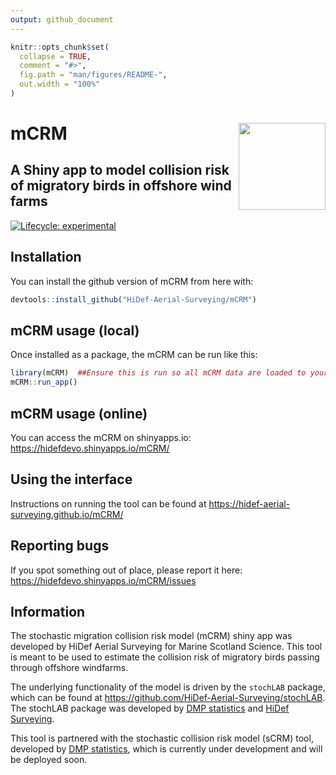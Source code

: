 ```yaml
---
output: github_document
---
```


<!-- README.md is generated from README.Rmd. Please edit that file -->

```r
knitr::opts_chunk$set(
  collapse = TRUE,
  comment = "#>",
  fig.path = "man/figures/README-",
  out.width = "100%"
)
```

# mCRM <img src='docs/images/hexSticker.png' align="right" height="139" />
## A Shiny app to model collision risk of migratory birds in offshore wind farms


<!-- badges: start -->
[![Lifecycle: experimental](https://img.shields.io/badge/lifecycle-experimental-orange.svg)](https://lifecycle.r-lib.org/articles/stages.html#experimental)
<!-- badges: end -->

## Installation

You can install the github version of mCRM from here with:

``` r
devtools::install_github("HiDef-Aerial-Surveying/mCRM")
```
## mCRM usage (local)

Once installed as a package, the mCRM can be run like this:  

``` r
library(mCRM)  ##Ensure this is run so all mCRM data are loaded to your environment
mCRM::run_app()
```

## mCRM usage (online)

You can access the mCRM on shinyapps.io: [https://hidefdevo.shinyapps.io/mCRM/](https://hidefdevo.shinyapps.io/mCRM/)  


## Using the interface

Instructions on running the tool can be found at [https://hidef-aerial-surveying.github.io/mCRM/](https://hidef-aerial-surveying.github.io/mCRM/)

## Reporting bugs

If you spot something out of place, please report it here: [https://hidefdevo.shinyapps.io/mCRM/issues](https://hidefdevo.shinyapps.io/mCRM/)


## Information

The stochastic migration collision risk model (mCRM) shiny app was developed by HiDef Aerial Surveying for Marine Scotland Science. This tool is meant to be used to estimate the collision risk of migratory birds passing through offshore windfarms.  

The underlying functionality of the model is driven by the `stochLAB` package, which can be found at [https://github.com/HiDef-Aerial-Surveying/stochLAB](https://github.com/HiDef-Aerial-Surveying/stochLAB).  The stochLAB package was developed by [DMP statistics](https://github.com/dmpstats) and [HiDef Surveying](https://github.com/Hidef-Aerial-Surveying). 

This tool is partnered with the stochastic collision risk model (sCRM) tool, developed by [DMP statistics](https://github.com/dmpstats), which is currently under development and will be deployed soon.








